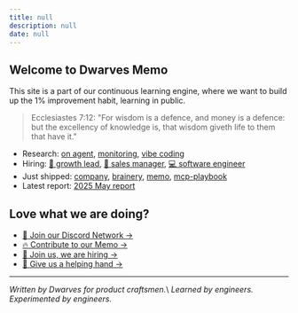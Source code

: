 ```yaml
---
title: null
description: null
date: null
---
```


## Welcome to Dwarves Memo

This site is a part of our continuous learning engine, where we want to build up the 1% improvement habit, learning in public.

> Ecclesiastes 7:12:
> "For wisdom is a defence, and money is a defence: but the excellency of knowledge is, that wisdom giveth life to them that have it."

- Research: [on agent](updates/arc/on-agent.md), [monitoring](updates/build-log/monitoring/readme.md), [vibe coding](updates/build-log/vibe-coding/readme.md)
- Hiring: [🧠 growth lead](careers/open-positions/growth-lead.md), [💼 sales manager](careers/open-positions/sales-manager.md), [💻 software engineer](careers/open-positions/software-engineer.md)
- Just shipped: [company](updates/build-log/company/readme.md), [brainery](updates/build-log/brainery/readme.md), [memo](updates/build-log/memo/readme.md), [mcp-playbook](updates/build-log/playbook/readme.md)
- Latest report: [2025 May report](updates/forward/2025-05.md)

<If condition={memosWithTags}>
  <WorthReading 
    memos={memosWithTags}
    blocks={[
      {
        title: 'Engineering',
        subtitle: 'Craftsmen knowledge',
        tag: 'engineering',
      },
      {
        title: 'Blockchain',
        subtitle: 'Decentralized future',
        tag: 'blockchain',
      },
      {
        title: 'Wealth',
        subtitle: 'Growth and prosperity',
        tag: 'market-report',
      },
      {
        title: 'Artificial Intelligence',
        subtitle: 'Pushing human limits',
        tag: 'AI',
      },
    ]} />
</If>

<If condition={memosWithTags}>
  <MemoFilterList title="Latest memos" all={memosWithTags} filters={['web3', 'design', 'culture']} />
</If>

<TagsMarquee directoryTree={directoryTree} />

<div className="love-watch-we-are-doing">
  <h2>
    Love what we are doing?
  </h2>
  <ul>
    <li>
      <a
        href="https://discord.gg/dfoundation"
        className="text-primary text-sm" >
        🩷 Join our Discord Network →
      </a>
    </li>
    <li>
      <a
        href="https://github.com/dwarvesf/playground"
        className="!text-primary text-sm" >
        🔥 Contribute to our Memo →
      </a>
    </li>
    <li>
      <a
        href="https://careers.d.foundation/"
        className="text-primary text-sm" >
        🤝 Join us, we are hiring →
      </a>
    </li>
    <li>
      <a
        href="http://memo.d.foundation/earn/"
        className="text-primary text-sm" >
        🙋 Give us a helping hand →
      </a>
    </li>
  </ul>
</div>

---

_Written by Dwarves for product craftsmen._\\
_Learned by engineers. Experimented by engineers._
